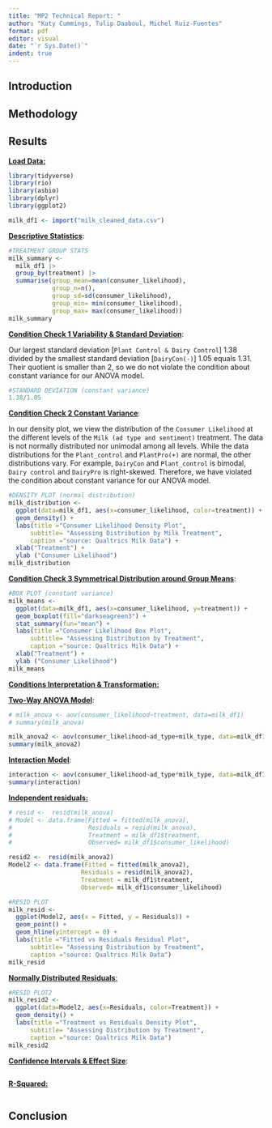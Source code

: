 ```yaml
---
title: "MP2 Technical Report: "
author: "Katy Cummings, Tulip Daaboul, Michel Ruiz-Fuentes"
format: pdf
editor: visual
date: "`r Sys.Date()`"
indent: true
---
```


## Introduction

## Methodology

## Results

[**Load Data:**]{.underline}

```r
library(tidyverse)
library(rio)
library(asbio)
library(dplyr)
library(ggplot2)

milk_df1 <- import("milk_cleaned_data.csv")
```

[**Descriptive Statistics**]{.underline}:

```r
#TREATMENT GROUP STATS
milk_summary <- 
  milk_df1 |>
  group_by(treatment) |>
  summarise(group_mean=mean(consumer_likelihood), 
            group_n=n(), 
            group_sd=sd(consumer_likelihood),
            group_min= min(consumer_likelihood),
            group_max= max(consumer_likelihood))  
milk_summary
```

[**Condition Check 1 Variability & Standard Deviation**]{.underline}:

Our largest standard deviation \[`Plant Control & Dairy Control`\] 1.38 divided by the smallest standard deviation \[`DairyCon(-)`\] 1.05 equals 1.31. Their quotient is smaller than 2, so we do not violate the condition about constant variance for our ANOVA model.

```r
#STANDARD DEVIATION (constant variance)
1.38/1.05
```

[**Condition Check 2 Constant Variance**]{.underline}:

In our density plot, we view the distribution of the `Consumer Likelihood` at the different levels of the `Milk (ad type and sentiment)` treatment. The data is not normally distributed nor unimodal among all levels. While the data distributions for the `Plant_control` and `PlantPro(+)` are normal, the other distributions vary. For example, `DairyCon` and `Plant_control` is bimodal, `Dairy control` and `DairyPro` is right-skewed. Therefore, we have violated the condition about constant variance for our ANOVA model.

```r
#DENSITY PLOT (normal distribution)
milk_distribution <-
  ggplot(data=milk_df1, aes(x=consumer_likelihood, color=treatment)) + 
  geom_density() + 
  labs(title ="Consumer Likelihood Density Plot",
      subtitle= "Assessing Distribution by Milk Treatment",
      caption ="source: Qualtrics Milk Data") +
  xlab("Treatment") +
  ylab ("Consumer Likelihood") 
milk_distribution
```

[**Condition Check 3 Symmetrical Distribution around Group Means**]{.underline}:

```r
#BOX PLOT (constant variance)
milk_means <-
  ggplot(data=milk_df1, aes(x=consumer_likelihood, y=treatment)) + 
  geom_boxplot(fill="darkseagreen3") + 
  stat_summary(fun="mean") + 
  labs(title ="Consumer Likelihood Box Plot",
      subtitle= "Assessing Distribution by Treatment",
      caption ="source: Qualtrics Milk Data") +
  xlab("Treatment") +
  ylab ("Consumer Likelihood") 
milk_means
```

[**Conditions Interpretation & Transformation:**]{.underline}

[**Two-Way ANOVA Model**]{.underline}:

```r
# milk_anova <- aov(consumer_likelihood~treatment, data=milk_df1) 
# summary(milk_anova) 

milk_anova2 <- aov(consumer_likelihood~ad_type+milk_type, data=milk_df1) 
summary(milk_anova2) 
```

[**Interaction Model**]{.underline}:

```r

interaction <- aov(consumer_likelihood~ad_type*milk_type, data=milk_df1) 
summary(interaction) 
```

[**Independent residuals:**]{.underline}

```r
# resid <-  resid(milk_anova)
# Model <- data.frame(Fitted = fitted(milk_anova), 
#                     Residuals = resid(milk_anova), 
#                     Treatment = milk_df1$treatment,
#                     Observed= milk_df1$consumer_likelihood)

resid2 <-  resid(milk_anova2)
Model2 <- data.frame(Fitted = fitted(milk_anova2), 
                    Residuals = resid(milk_anova2), 
                    Treatment = milk_df1$treatment,
                    Observed= milk_df1$consumer_likelihood)
```

```r
#RESID PLOT
milk_resid <- 
  ggplot(Model2, aes(x = Fitted, y = Residuals)) +
  geom_point() +
  geom_hline(yintercept = 0) + 
  labs(title ="Fitted vs Residuals Residual Plot",
      subtitle= "Assessing Distribution by Treatment",
      caption ="source: Qualtrics Milk Data") 
milk_resid
```

[**Normally Distributed Residuals**:]{.underline}

```r
#RESID PLOT2
milk_resid2 <-
  ggplot(data=Model2, aes(x=Residuals, color=Treatment)) + 
  geom_density() + 
  labs(title ="Treatment vs Residuals Density Plot",
      subtitle= "Assessing Distribution by Treatment",
      caption ="source: Qualtrics Milk Data") 
milk_resid2
```

[**Confidence Intervals & Effect Size**]{.underline}:

```r
```

[**R-Squared:**]{.underline}

```r
```

## Conclusion
